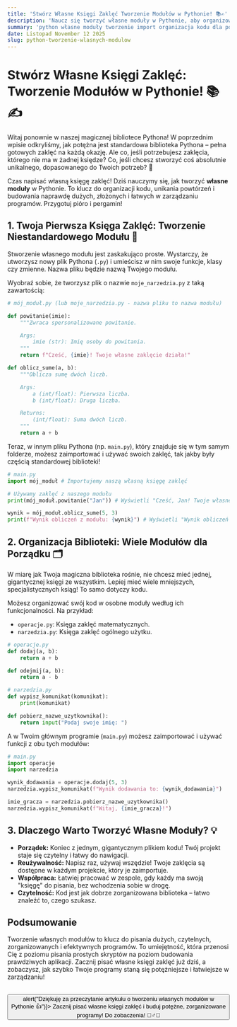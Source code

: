 ```yaml
---
title: 'Stwórz Własne Księgi Zaklęć Tworzenie Modułów w Pythonie! 📚✍️'
description: 'Naucz się tworzyć własne moduły w Pythonie, aby organizować kod, unikać powtórzeń i budować potężne, reużywalne aplikacje. Napisz swoją własną bibliotekę zaklęć!'
summary: 'python własne moduły tworzenie import organizacja kodu dla początkujących'
date: Listopad November 12 2025
slug: python-tworzenie-wlasnych-modulow
---
```


# Stwórz Własne Księgi Zaklęć: Tworzenie Modułów w Pythonie! 📚✍️

Witaj ponownie w naszej magicznej bibliotece Pythona! W poprzednim wpisie odkryliśmy, jak potężna jest standardowa biblioteka Pythona – pełna gotowych zaklęć na każdą okazję. Ale co, jeśli potrzebujesz zaklęcia, którego nie ma w żadnej księdze? Co, jeśli chcesz stworzyć coś absolutnie unikalnego, dopasowanego do Twoich potrzeb? 🤔

Czas napisać własną księgę zaklęć! Dziś nauczymy się, jak tworzyć **własne moduły** w Pythonie. To klucz do organizacji kodu, unikania powtórzeń i budowania naprawdę dużych, złożonych i łatwych w zarządzaniu programów. Przygotuj pióro i pergamin!

## 1. Twoja Pierwsza Księga Zaklęć: Tworzenie Niestandardowego Modułu 📖

Stworzenie własnego modułu jest zaskakująco proste. Wystarczy, że utworzysz nowy plik Pythona (`.py`) i umieścisz w nim swoje funkcje, klasy czy zmienne. Nazwa pliku będzie nazwą Twojego modułu.

Wyobraź sobie, że tworzysz plik o nazwie `moje_narzedzia.py` z taką zawartością:

```python
# mój_moduł.py (lub moje_narzedzia.py - nazwa pliku to nazwa modułu)

def powitanie(imie):
    """Zwraca spersonalizowane powitanie.

    Args:
        imie (str): Imię osoby do powitania.
    """
    return f"Cześć, {imie}! Twoje własne zaklęcie działa!"

def oblicz_sume(a, b):
    """Oblicza sumę dwóch liczb.

    Args:
        a (int/float): Pierwsza liczba.
        b (int/float): Druga liczba.

    Returns:
        (int/float): Suma dwóch liczb.
    """
    return a + b
```

Teraz, w innym pliku Pythona (np. `main.py`), który znajduje się w tym samym folderze, możesz zaimportować i używać swoich zaklęć, tak jakby były częścią standardowej biblioteki!

```python
# main.py
import mój_moduł # Importujemy naszą własną księgę zaklęć

# Używamy zaklęć z naszego modułu
print(mój_moduł.powitanie("Jan")) # Wyświetli "Cześć, Jan! Twoje własne zaklęcie działa!"

wynik = mój_moduł.oblicz_sume(5, 3)
print(f"Wynik obliczeń z modułu: {wynik}") # Wyświetli "Wynik obliczeń z modułu: 8"
```

## 2. Organizacja Biblioteki: Wiele Modułów dla Porządku 🗂️

W miarę jak Twoja magiczna biblioteka rośnie, nie chcesz mieć jednej, gigantycznej księgi ze wszystkim. Lepiej mieć wiele mniejszych, specjalistycznych ksiąg! To samo dotyczy kodu.

Możesz organizować swój kod w osobne moduły według ich funkcjonalności. Na przykład:

*   `operacje.py`: Księga zaklęć matematycznych.
*   `narzedzia.py`: Księga zaklęć ogólnego użytku.

```python
# operacje.py
def dodaj(a, b):
    return a + b

def odejmij(a, b):
    return a - b

# narzedzia.py
def wypisz_komunikat(komunikat):
    print(komunikat)

def pobierz_nazwe_uzytkownika():
    return input("Podaj swoje imię: ")
```

A w Twoim głównym programie (`main.py`) możesz zaimportować i używać funkcji z obu tych modułów:

```python
# main.py
import operacje
import narzedzia

wynik_dodawania = operacje.dodaj(5, 3)
narzedzia.wypisz_komunikat(f"Wynik dodawania to: {wynik_dodawania}")

imie_gracza = narzedzia.pobierz_nazwe_uzytkownika()
narzedzia.wypisz_komunikat(f"Witaj, {imie_gracza}!")
```

## 3. Dlaczego Warto Tworzyć Własne Moduły? 💡

*   **Porządek:** Koniec z jednym, gigantycznym plikiem kodu! Twój projekt staje się czytelny i łatwy do nawigacji.
*   **Reużywalność:** Napisz raz, używaj wszędzie! Twoje zaklęcia są dostępne w każdym projekcie, który je zaimportuje.
*   **Współpraca:** Łatwiej pracować w zespole, gdy każdy ma swoją "księgę" do pisania, bez wchodzenia sobie w drogę.
*   **Czytelność:** Kod jest jak dobrze zorganizowana biblioteka – łatwo znaleźć to, czego szukasz.

## Podsumowanie

Tworzenie własnych modułów to klucz do pisania dużych, czytelnych, zorganizowanych i efektywnych programów. To umiejętność, która przenosi Cię z poziomu pisania prostych skryptów na poziom budowania prawdziwych aplikacji. Zacznij pisać własne księgi zaklęć już dziś, a zobaczysz, jak szybko Twoje programy staną się potężniejsze i łatwiejsze w zarządzaniu!

<br/>
<button onClick={() => alert("Dziękuję za przeczytanie artykułu o tworzeniu własnych modułów w Pythonie 👍")}>
  Zacznij pisać własne księgi zaklęć i buduj potężne, zorganizowane programy! Do zobaczenia! 🧙‍♂️🌟
</button>
